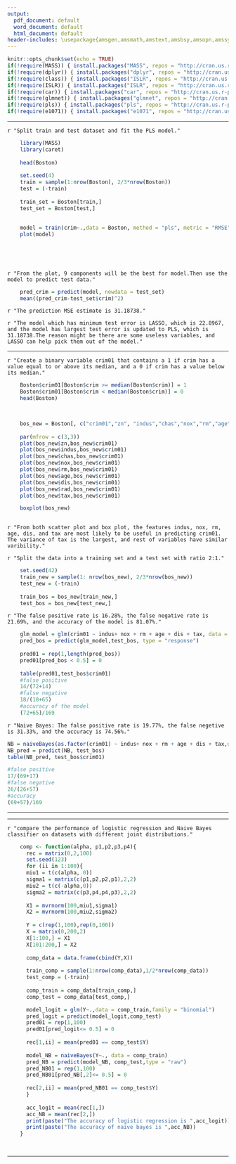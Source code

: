 ```yaml
---
output:
  pdf_document: default
  word_document: default
  html_document: default
header-includes: \usepackage{amsgen,amsmath,amstext,amsbsy,amsopn,amssymb,mathabx,amsthm,bm,bbm}
---
```


```r
knitr::opts_chunk$set(echo = TRUE)
if(!require(MASS)) { install.packages("MASS", repos = "http://cran.us.r-project.org"); library(MASS) }
if(!require(dplyr)) { install.packages("dplyr", repos = "http://cran.us.r-project.org"); library(dplyr) }
if(!require(class)) { install.packages("ISLR", repos = "http://cran.us.r-project.org"); library(class) }
if(!require(ISLR)) { install.packages("ISLR", repos = "http://cran.us.r-project.org"); library(ISLR) }
if(!require(car)) { install.packages("car", repos = "http://cran.us.r-project.org"); library(car) }
if(!require(glmnet)) { install.packages("glmnet", repos = "http://cran.us.r-project.org"); library(glmnet) }
if(!require(pls)) { install.packages("pls", repos = "http://cran.us.r-project.org"); library(pls) }
if(!require(e1071)) { install.packages("e1071", repos = "http://cran.us.r-project.org"); library(e1071) }
```
\theoremstyle{definition}
\newtheorem*{hint}{Hint}

\theoremstyle{remark}
\newtheorem*{rmk}{Remark}

***
     
`r "Split train and test dataset and fit the PLS model."`
    
```r
    library(MASS)
    library(caret)
    
    head(Boston)
    
    set.seed(4)
    train = sample(1:nrow(Boston), 2/3*nrow(Boston))
    test = (-train)
    
    train_set = Boston[train,]
    test_set = Boston[test,]
    
    
    model = train(crim~.,data = Boston, method = "pls", metric = "RMSE", tuneLength = 20)
    plot(model)
    
    
    
  
```
    
`r "From the plot, 9 components will be the best for model.Then use the model to predict test data." `
    
```r
    pred_crim = predict(model, newdata = test_set)
    mean((pred_crim-test_set$crim)^2)
```
    
`r "The prediction MSE estimate is 31.18738."`
    
`r "The model which has minimum test error is LASSO, which is 22.8967, and the model has largest test error is updated to PLS, which is 31.18738.The reason might be there are some useless variables, and LASSO can help pick them out of the model."`

***

`r "Create a binary variable crim01 that contains a 1 if crim has a value equal to or above its median, and a 0 if crim has a value below its median."`
    
```r

    Boston$crim01[Boston$crim >= median(Boston$crim)] = 1
    Boston$crim01[Boston$crim < median(Boston$crim)] = 0
    head(Boston)

    
```
    
```r
    bos_new = Boston[, c("crim01","zn", "indus","chas","nox","rm","age","dis","rad","tax")]
    
    par(mfrow = c(3,3))
    plot(bos_new$zn,bos_new$crim01)
    plot(bos_new$indus,bos_new$crim01)
    plot(bos_new$chas,bos_new$crim01)
    plot(bos_new$nox,bos_new$crim01)
    plot(bos_new$rm,bos_new$crim01)
    plot(bos_new$age,bos_new$crim01)
    plot(bos_new$dis,bos_new$crim01)
    plot(bos_new$rad,bos_new$crim01)
    plot(bos_new$tax,bos_new$crim01)

    boxplot(bos_new)
    
```
    
`r "From both scatter plot and box plot, the features indus, nox, rm, age, dis, and tax are most likely to be useful in predicting crim01. The variance of tax is the largest, and rest of variables have similar varibility."`

`r "Split the data into a training set and a test set with ratio 2:1."`
    
```r
    set.seed(42)
    train_new = sample(1: nrow(bos_new), 2/3*nrow(bos_new))
    test_new = (-train)
    
    train_bos = bos_new[train_new,]
    test_bos = bos_new[test_new,]
```
    
`r "The false positive rate is 16.28%, the false negative rate is 21.69%, and the accuracy of the model is 81.07%."`
     
```r
    glm_model = glm(crim01 ~ indus+ nox + rm + age + dis + tax, data = train_bos, family = binomial)
    pred_bos = predict(glm_model,test_bos, type = "response")
    
    pred01 = rep(1,length(pred_bos))
    pred01[pred_bos < 0.5] = 0
    
    table(pred01,test_bos$crim01)
    #false positive
    14/(72+14)
    #false negative
    18/(18+65)
    #accuracy of the model
    (72+65)/169
```
    
`r "Naive Bayes: The false positive rate is 19.77%, the false negetive is 31.33%, and the accuracy is 74.56%."`
    
```r

NB = naiveBayes(as.factor(crim01) ~ indus+ nox + rm + age + dis + tax,data = train_bos)
NB_pred = predict(NB, test_bos)
table(NB_pred, test_bos$crim01)

#false positive
17/(69+17)
#false negative
26/(26+57)
#accuracy
(69+57)/169


```
***

***

`r "compare the performance of logistic regression and Naive Bayes classifier on datasets with different joint distributions."`
 
```r
    comp <- function(alpha, p1,p2,p3,p4){
      rec = matrix(0,2,100)
      set.seed(123)
      for (ii in 1:100){
      miu1 = t(c(alpha, 0))
      sigma1 = matrix(c(p1,p2,p2,p1),2,2)
      miu2 = t(c(-alpha,0))
      sigma2 = matrix(c(p3,p4,p4,p3),2,2)
      
      X1 = mvrnorm(100,miu1,sigma1)
      X2 = mvrnorm(100,miu2,sigma2)
      
      Y = c(rep(1,100),rep(0,100))
      X = matrix(0,200,2)
      X[1:100,] = X1
      X[101:200,] = X2
      
      comp_data = data.frame(cbind(Y,X))
      
      train_comp = sample(1:nrow(comp_data),1/2*nrow(comp_data))
      test_comp = (-train)
      
      comp_train = comp_data[train_comp,]
      comp_test = comp_data[test_comp,]

      model_logit = glm(Y~.,data = comp_train,family = "binomial")
      pred_logit = predict(model_logit,comp_test)
      pred01 = rep(1,100)
      pred01[pred_logit<= 0.5] = 0
      
      rec[1,ii] = mean(pred01 == comp_test$Y)
      
      model_NB = naiveBayes(Y~., data = comp_train)
      pred_NB = predict(model_NB, comp_test,type = "raw")
      pred_NB01 = rep(1,100)
      pred_NB01[pred_NB[,2]<= 0.5] = 0
    
      rec[2,ii] = mean(pred_NB01 == comp_test$Y)
      }
      
      acc_logit = mean(rec[1,])
      acc_NB = mean(rec[2,])
      print(paste("The accuracy of logistic regression is ",acc_logit))
      print(paste("The accuracy of naive bayes is ",acc_NB))
    }

    
```


***

